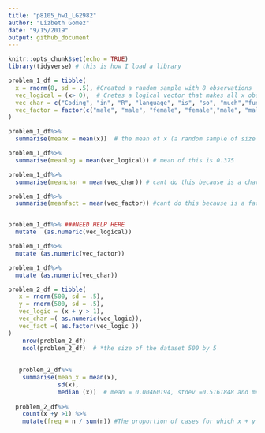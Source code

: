 ```yaml
---
title: "p8105_hw1_LG2982"
author: "Lizbeth Gomez"
date: "9/15/2019"
output: github_document
---
```


```r
knitr::opts_chunk$set(echo = TRUE)
library(tidyverse) # this is how I load a library

```


```r


problem_1_df = tibble(
  x = rnorm(8, sd = .5), #Created a random sample with 8 observations
  vec_logical = (x> 0),  # Cretes a logical vector that makes all x obs >0
  vec_char = c("Coding", "in", "R", "language", "is", "so", "much","fun"), #created a vector with a character
  vec_factor = factor(c("male", "male", "female", "female","male", "male", "female", "female")) # created a variable with two level factor
)

problem_1_df%>%
  summarise(meanx = mean(x))  # the mean of x (a random sample of size 8 from a standard Normal distribution is 0.0563209	)

problem_1_df%>%
  summarise(meanlog = mean(vec_logical)) # mean of this is 0.375	

problem_1_df%>%
  summarise(meanchar = mean(vec_char)) # cant do this because is a character vector

problem_1_df%>%
  summarise(meanfact = mean(vec_factor)) #cant do this because is a factor vector



```


```r
problem_1_df%>% ###NEED HELP HERE
  mutate  (as.numeric(vec_logical))

problem_1_df%>%
  mutate (as.numeric(vec_factor))

problem_1_df%>%
  mutate (as.numeric(vec_char))
```


```r

problem_2_df = tibble(
   x = rnorm(500, sd = .5),
   y = rnorm(500, sd = .5),
   vec_logic = (x + y > 1),
   vec_char =( as.numeric(vec_logic)),
   vec_fact =( as.factor(vec_logic ))
)
    nrow(problem_2_df)   
    ncol(problem_2_df)  # *the size of the dataset 500 by 5
    
    
   problem_2_df%>%
    summarise(mean_x = mean(x), 
              sd(x), 
              median (x))  # mean = 0.00460194, stdev =0.5161848 and median =-0.006032529	
  
  problem_2_df%>%
    count(x +y >1) %>%
    mutate(freq = n / sum(n)) #The proportion of cases for which x + y > 1 = 7.6%
    

```

